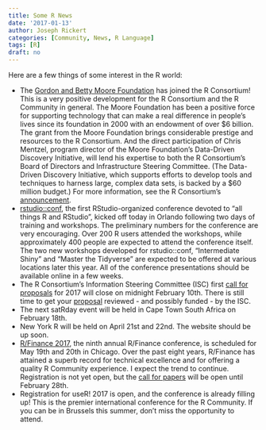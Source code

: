 ```yaml
---
title: Some R News
date: '2017-01-13'
author: Joseph Rickert
categories: [Community, News, R Language]
tags: [R]
draft: no
---
```


Here are a few things of some interest in the R world:

*   The [Gordon and Betty Moore Foundation](http://www.moore.org) has joined the R Consortium! This is a very positive development for the R Consortium and the R Community in general. The Moore Foundation has been a positive force for supporting technology that can make a real difference in people’s lives since its foundation in 2000 with an endowment of over $6 billion. The grant from the Moore Foundation brings considerable prestige and resources to the R Consortium. And the direct participation of Chris Mentzel, program director of the Moore Foundation’s Data-Driven Discovery Initiative, will lend his expertise to both the R Consortium’s Board of Directors and Infrastructure Steering Committee. (The Data-Driven Discovery Initiative, which supports efforts to develop tools and techniques to harness large, complex data sets, is backed by a $60 million budget.) For more information, see the R Consortium’s [announcement](http://news/2017/01/11/gordon-and-betty-moore-foundation-joins-r-consortium-to-encourage-development-maintenance-and-distribution-of-r-software).
*   [rstudio::conf](https://www.rstudio.com/conference/), the first RStudio-organized conference devoted to “all things R and RStudio”, kicked off today in Orlando following two days of training and workshops. The preliminary numbers for the conference are very encouraging. Over 200 R users attended the workshops, while approximately 400 people are expected to attend the conference itself. The two new workshops developed for rstudio::conf, “Intermediate Shiny” and “Master the Tidyverse” are expected to be offered at various locations later this year. All of the conference presentations should be available online in a few weeks.
*   The R Consortium’s Information Steering Committee (ISC) first [call for proposals](https://www.r-consortium.org/blog/2016/12/06/call-for-proposals) for 2017 will close on midnight February 10th. There is still time to get your [proposal](https://www.r-consortium.org/projects/submit-proposal) reviewed - and possibly funded - by the ISC.
*   The next satRday event will be held in Cape Town South Africa on February 18th.
*   New York R will be held on April 21st and 22nd. The website should be up soon.
*   [R/Finance 2017](http://www.rinfinance.com/), the ninth annual R/Finance conference, is scheduled for May 19th and 20th in Chicago. Over the past eight years, R/Finance has attained a superb record for technical excellence and for offering a quality R Community experience. I expect the trend to continue. Registration is not yet open, but the [call for papers](http://www.rinfinance.com/#cfp) will be open until February 28th.
*   Registration for useR! 2017 is open, and the conference is already filling up! This is the premier international conference for the R Community. If you can be in Brussels this summer, don’t miss the opportunity to attend.
